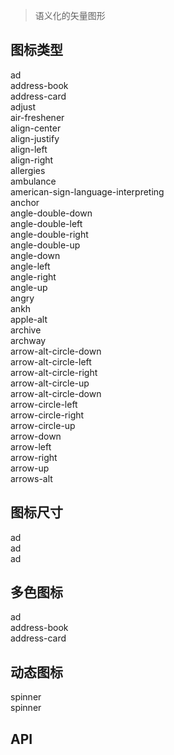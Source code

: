 
<Meta title="组件 |Icon " component={Icon} />

> 语义化的矢量图形

## 图标类型

<Preview>
  <Story name="图标类型">
    <div className="doc-icon">
      <div className="icon-wrapper">
        <Icon icon="ad" size="2x" />
        <span className="doc-icon-text">ad</span>
      </div>
      <div className="icon-wrapper">
        <Icon icon="address-book" size="2x" />
        <span className="doc-icon-text">address-book</span>
      </div>
      <div className="icon-wrapper">
        <Icon icon="address-card" size="2x" />
        <span className="doc-icon-text">address-card</span>
      </div>
      <div className="icon-wrapper">
        <Icon icon="adjust" size="2x" />
        <span className="doc-icon-text">adjust</span>
      </div>
      <div className="icon-wrapper">
        <Icon icon="air-freshener" size="2x" />
        <span className="doc-icon-text">air-freshener</span>
      </div>
      <div className="icon-wrapper">
        <Icon icon="align-center" size="2x" />
        <span className="doc-icon-text">align-center</span>
      </div>
      <div className="icon-wrapper">
        <Icon icon="align-justify" size="2x" />
        <span className="doc-icon-text">align-justify</span>
      </div>
      <div className="icon-wrapper">
        <Icon icon="align-left" size="2x" />
        <span className="doc-icon-text">align-left</span>
      </div>
      <div className="icon-wrapper">
        <Icon icon="align-right" size="2x" />
        <span className="doc-icon-text">align-right</span>
      </div>
      <div className="icon-wrapper">
        <Icon icon="allergies" size="2x" />
        <span className="doc-icon-text">allergies</span>
      </div>
      <div className="icon-wrapper">
        <Icon icon="ambulance" size="2x" />
        <span className="doc-icon-text">ambulance</span>
      </div>
      <div className="icon-wrapper">
        <Icon icon="american-sign-language-interpreting" size="2x" />
        <span className="doc-icon-text">american-sign-language-interpreting</span>
      </div>
      <div className="icon-wrapper">
        <Icon icon="anchor" size="2x" />
        <span className="doc-icon-text">anchor</span>
      </div>
      <div className="icon-wrapper">
        <Icon icon="angle-double-down" size="2x" />
        <span className="doc-icon-text">angle-double-down</span>
      </div>
      <div className="icon-wrapper">
        <Icon icon="angle-double-left" size="2x" />
        <span className="doc-icon-text">angle-double-left</span>
      </div>
      <div className="icon-wrapper">
        <Icon icon="angle-double-right" size="2x" />
        <span className="doc-icon-text">angle-double-right</span>
      </div>
      <div className="icon-wrapper">
        <Icon icon="angle-double-up" size="2x" />
        <span className="doc-icon-text">angle-double-up</span>
      </div>
      <div className="icon-wrapper">
        <Icon icon="angle-down" size="2x" />
        <span className="doc-icon-text">angle-down</span>
      </div>
      <div className="icon-wrapper">
        <Icon icon="angle-left" size="2x" />
        <span className="doc-icon-text">angle-left</span>
      </div>
      <div className="icon-wrapper">
        <Icon icon="angle-right" size="2x" />
        <span className="doc-icon-text">angle-right</span>
      </div>
      <div className="icon-wrapper">
        <Icon icon="angle-up" size="2x" />
        <span className="doc-icon-text">angle-up</span>
      </div>
      <div className="icon-wrapper">
        <Icon icon="angry" size="2x" />
        <span className="doc-icon-text">angry</span>
      </div>
      <div className="icon-wrapper">
        <Icon icon="ankh" size="2x" />
        <span className="doc-icon-text">ankh</span>
      </div>
      <div className="icon-wrapper">
        <Icon icon="apple-alt" size="2x" />
        <span className="doc-icon-text">apple-alt</span>
      </div>
      <div className="icon-wrapper">
        <Icon icon="archive" size="2x" />
        <span className="doc-icon-text">archive</span>
      </div>
      <div className="icon-wrapper">
        <Icon icon="archway" size="2x" />
        <span className="doc-icon-text">archway</span>
      </div>
      <div className="icon-wrapper">
        <Icon icon="arrow-alt-circle-down" size="2x" />
        <span className="doc-icon-text">arrow-alt-circle-down</span>
      </div>
      <div className="icon-wrapper">
        <Icon icon="arrow-alt-circle-left" size="2x" />
        <span className="doc-icon-text">arrow-alt-circle-left</span>
      </div>
      <div className="icon-wrapper">
        <Icon icon="arrow-alt-circle-right" size="2x" />
        <span className="doc-icon-text">arrow-alt-circle-right</span>
      </div>
      <div className="icon-wrapper">
        <Icon icon="arrow-alt-circle-up" size="2x" />
        <span className="doc-icon-text">arrow-alt-circle-up</span>
      </div>
      <div className="icon-wrapper">
        <Icon icon="arrow-alt-circle-down" size="2x" />
        <span className="doc-icon-text">arrow-alt-circle-down</span>
      </div>
      <div className="icon-wrapper">
        <Icon icon="arrow-circle-left" size="2x" />
        <span className="doc-icon-text">arrow-circle-left</span>
      </div>
      <div className="icon-wrapper">
        <Icon icon="arrow-circle-right" size="2x" />
        <span className="doc-icon-text">arrow-circle-right</span>
      </div>
      <div className="icon-wrapper">
        <Icon icon="arrow-circle-up" size="2x" />
        <span className="doc-icon-text">arrow-circle-up</span>
      </div>
      <div className="icon-wrapper">
        <Icon icon="arrow-down" size="2x" />
        <span className="doc-icon-text">arrow-down</span>
      </div>
      <div className="icon-wrapper">
        <Icon icon="arrow-left" size="2x" />
        <span className="doc-icon-text">arrow-left</span>
      </div>
      <div className="icon-wrapper">
        <Icon icon="arrow-right" size="2x" />
        <span className="doc-icon-text">arrow-right</span>
      </div>
      <div className="icon-wrapper">
        <Icon icon="arrow-up" size="2x" />
        <span className="doc-icon-text">arrow-up</span>
      </div>
      <div className="icon-wrapper">
        <Icon icon="arrows-alt" size="2x" />
        <span className="doc-icon-text">arrows-alt</span>
      </div>
    </div>
  </Story>
</Preview>

## 图标尺寸

<Preview>
  <Story name="图标尺寸">
    <div className="doc-icon">
      <div className="icon-wrapper">
        <Icon icon="ad" size="2x" />
        <span className="doc-icon-text">ad</span>
      </div>
      <div className="icon-wrapper">
        <Icon icon="ad" size="3x" />
        <span className="doc-icon-text">ad</span>
      </div>
      <div className="icon-wrapper">
        <Icon icon="ad" size="4x" />
        <span className="doc-icon-text">ad</span>
      </div>
    </div>
  </Story>
</Preview>

## 多色图标

<Preview>
  <Story name="多色图标">
    <div className="doc-icon">
      <div className="icon-wrapper">
        <Icon icon="ad" size="2x" theme="primary" />
        <span className="doc-icon-text">ad</span>
      </div>
      <div className="icon-wrapper">
        <Icon icon="address-book" size="2x" theme="warning" />
        <span className="doc-icon-text">address-book</span>
      </div>
      <div className="icon-wrapper">
        <Icon icon="address-card" size="2x" theme="success" />
        <span className="doc-icon-text">address-card</span>
      </div>
    </div>
  </Story>
</Preview>

## 动态图标

<Preview>
  <Story name="动态图标">
    <div className="doc-icon">
      <div className="icon-wrapper">
        <Icon icon="spinner" size="3x" spin theme="primary" />
        <span className="doc-icon-text">spinner</span>
      </div>
      <div className="icon-wrapper">
        <Icon icon="spinner" pulse size="3x" theme="success" />
        <span className="doc-icon-text">spinner</span>
      </div>
    </div>
  </Story>
</Preview>

## API

<Story name="API" />

<Props of={Icon} />
